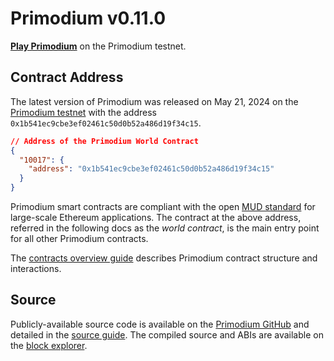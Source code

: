 # Primodium v0.11.0

[**Play Primodium**](https://www.primodium.com) on the Primodium testnet.

## Contract Address

The latest version of Primodium was released on May 21, 2024 on the [Primodium testnet](./world-extension/deploy.mdx) with the address `0x1b541ec9cbe3ef02461c50d0b52a486d19f34c15`.

```json copy
// Address of the Primodium World Contract
{
  "10017": {
    "address": "0x1b541ec9cbe3ef02461c50d0b52a486d19f34c15"
  }
}
```

Primodium smart contracts are compliant with the open [MUD standard](https://www.mud.dev) for large-scale Ethereum applications. The contract at the above address, referred in the following docs as the _world contract_, is the main entry point for all other Primodium contracts.

The [contracts overview guide](./overview-contracts.mdx) describes Primodium contract structure and interactions.

## Source

Publicly-available source code is available on the [Primodium GitHub](https://github.com/primodiumxyz/developer/tree/main@primodiumxyz/contracts) and detailed in the [source guide](./overview-source.mdx). The compiled source and ABIs are available on the [block explorer](https://primodium-sepolia.explorer.caldera.xyz/address/0x1b541ec9cbe3ef02461c50d0b52a486d19f34c15?tab=contract).
